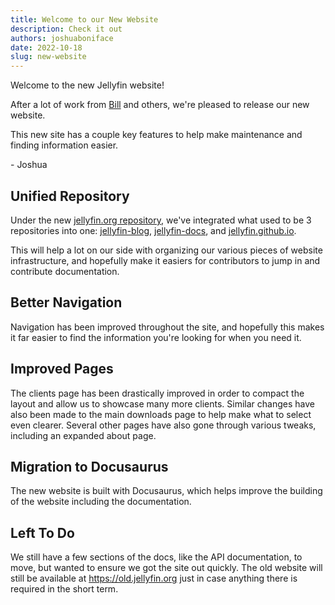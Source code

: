 ```yaml
---
title: Welcome to our New Website
description: Check it out
authors: joshuaboniface
date: 2022-10-18
slug: new-website
---
```


<!-- markdownlint-disable MD033 MD036 -->

Welcome to the new Jellyfin website!

After a lot of work from [Bill](https://github.com/thornbill) and others, we're pleased to release our new website.

This new site has a couple key features to help make maintenance and finding information easier.

\- Joshua

## Unified Repository

Under the new [jellyfin.org repository](https://github.com/jellyfin/jellyfin.org), we've integrated what used to be 3 repositories into one: [jellyfin-blog](https://github.com/jellyfin/jellyfin-blog), [jellyfin-docs](https://github.com/jellyfin/jellyfin-docs), and [jellyfin.github.io](https://github.com/jellyfin/jellyfin.github.io).

This will help a lot on our side with organizing our various pieces of website infrastructure, and hopefully make it easiers for contributors to jump in and contribute documentation.

## Better Navigation

Navigation has been improved throughout the site, and hopefully this makes it far easier to find the information you're looking for when you need it.

## Improved Pages

The clients page has been drastically improved in order to compact the layout and allow us to showcase many more clients. Similar changes have also been made to the main downloads page to help make what to select even clearer. Several other pages have also gone through various tweaks, including an expanded about page.

## Migration to Docusaurus

The new website is built with Docusaurus, which helps improve the building of the website including the documentation.

## Left To Do

We still have a few sections of the docs, like the API documentation, to move, but wanted to ensure we got the site out quickly. The old website will still be available at https://old.jellyfin.org just in case anything there is required in the short term.
